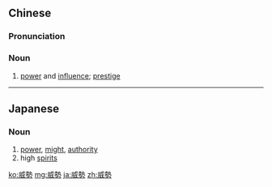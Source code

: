 {{also|威势}}
==Chinese==
{{zh-forms|s=威势}}

===Pronunciation===
{{zh-pron
|m=wēishì
|c=wai1 sai3
|mn=ui-sē
|cat=n
}}

===Noun===
{{zh-noun}}

# [[power]] and [[influence]]; [[prestige]]

----

==Japanese==
{{ja-kanjitab|い|せい|yomi=on}}

===Noun===
{{ja-noun|いせい}}

# [[power]], [[might]], [[authority]]
# high [[spirit]]s

[[ko:威勢]]
[[mg:威勢]]
[[ja:威勢]]
[[zh:威勢]]